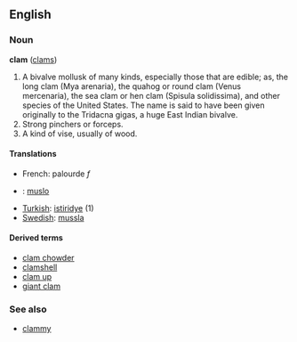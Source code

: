 ==English==
===Noun===
'''clam''' ([[clams]])

#A bivalve mollusk of many kinds, especially those that are edible; as, the long clam (Mya arenaria), the quahog or round clam (Venus mercenaria), the sea clam or hen clam (Spisula solidissima), and other species of the United States. The name is said to have been given originally to the Tridacna gigas, a huge East Indian bivalve.
#Strong pinchers or forceps.
#A kind of vise, usually of wood.

====Translations====
*French: palourde ''f''
* {{io}} : [[muslo]]
*[[Turkish]]: [[istiridye]] (1)
*[[Swedish]]: [[mussla]]

====Derived terms====
*[[clam chowder]]
*[[clamshell]]
*[[clam up]]
*[[giant clam]]

===See also===
*[[clammy]]